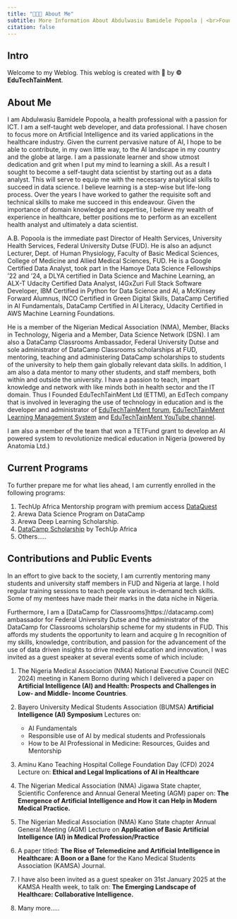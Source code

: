```yaml
---
title: "👨🏾‍💻 About Me"
subtitle: More Information About Abdulwasiu Bamidele Popoola | <br>Founder | EduTechTainMent Ltd &reg;.
citation: false
---
```


## Intro

Welcome to my Weblog. This weblog is created with 💝 by **&copy; EduTechTainMent**.

## About Me

I am Abdulwasiu Bamidele Popoola, a health professional with a passion for ICT. I am a self-taught web developer, and data professional. I have chosen to focus more on Artificial Intelligence and its varied applications in the healthcare industry. Given the current pervasive nature of AI, I hope to be able to contribute, in my own little way, to the AI landscape in my country and the globe at large. I am a passionate learner and show utmost dedication and grit when I put my mind to learning a skill. As a result I sought to become a self-taught data scientist by starting out as a data analyst. This will serve to equip me with the necessary analytical skills to succeed in data science. I believe learning is a step-wise but life-long process. Over the years I have worked to gather the requisite soft and technical skills to make me succeed in this endeavour. Given the importance of domain knowledge and expertise, I believe my wealth of experience in healthcare, better positions me to perform as an excellent health analyst and ultimately a data scientist. 

A.B. Popoola is the immediate past Director of Health Services, University Health Services, Federal University Dutse (FUD). He is also an adjunct Lecturer, Dept. of Human Physiology, Faculty of Basic Medical Sciences, College of Medicine and Allied Medical Sciences, FUD. He is a Google Certified Data Analyst, took part in the Hamoye Data Science Fellowships ‘22 and '24, a DLYA certified in Data Science and Machine Learning, an ALX-T Udacity Certified Data Analyst, I4GxZuri Full Stack Software Developer, IBM Certified in Python for Data Science and AI, a McKinsey Forward Alumnus, INCO Certified in Green Digital Skills, DataCamp Certified in AI Fundamentals, DataCamp Certified in AI Literacy, Udacity Certified in AWS Machine Learning Foundations. 

He is a member of the Nigerian Medical Association (NMA), Member, Blacks in Technology, Nigeria and a Member, Data Science Network (DSN). I am also a DataCamp Classrooms Ambassador, Federal University Dutse and sole administrator of DataCamp Classrooms scholarships at FUD, mentoring, teaching and administering DataCamp scholarships to students of the university to help them gain globally relevant data skills. In addition, I am also a data mentor to many other students, and staff members, both within and outside the university. I have a passion to teach, impart knowledge and network with like minds both in health sector and the IT domain. Thus I Founded EduTechTainMent Ltd (ETTM), an EdTech company that is involved in leveraging the use of technology in education and is the developer and administrator of [EduTechTainMent forum](https://edutechtainment.net), [EduTechTainMent Learning Management System](https://lms.edutechtainment.net) and [EduTechTainMent YouTube channel](https://www.youtube.com/@edutechtainmentguides).

I am also a member of the team that won a TETFund grant to develop an AI powered system to revolutionize medical education in Nigeria (powered by Anatomia Ltd.)

## Current Programs
To further prepare me for what lies ahead, I am currently enrolled in the following programs:

1. TechUp Africa Mentorship program with premium access [DataQuest](https://dataquest.io)
2. Arewa Data Science Program on DataCamp
3. Arewa Deep Learning Scholarship.
4. [DataCamp Scholarship](https://datacamp.com) by TechUp Africa
5. Others.....

## Contributions and Public Events
In an effort to give back to the society, I am currently mentoring many students and university staff members in FUD and Nigeria at large. I hold regular training sessions to teach people various in-demand tech skills. Some of my mentees have made their marks in the data niche in Nigeria. 

Furthermore, I am a [DataCamp for Classrooms]https://datacamp.com) ambassador for Federal University Dutse and the administrator of the DataCamp for Classrooms scholarship scheme for my students in FUD. This affords my students the opportunity to learn and acquire g
In recognition of my skills, knowledge, contribution, and passion for the advancement of the use of data driven insights to drive medical education and innovation, I was invited as a guest speaker at several events some of which include:

1. The Nigeria Medical Association (NMA) National Executive Council (NEC 2024) meeting in Kanem Borno during which I delivered a paper on **Artificial Intelligence (AI) and Health: Prospects and Challenges in Low- and Middle- Income Countries**. 
2. Bayero University Medical Students Association (BUMSA) **Artificial Intelligence (AI) Symposium** Lectures on:
   - AI Fundamentals
   - Responsible use of AI by medical students and Professionals
   - How to be AI Professional in Medicine: Resources, Guides and Mentorship

3. Aminu Kano Teaching Hospital College Foundation Day (CFD) 2024 Lecture on: **Ethical and Legal Implications of AI in Healthcare**

4. The Nigerian Medical Association (NMA) Jigawa State chapter, Scientific Conference and Annual General Meeting (AGM) paper on: **The Emergence of Artificial Intelligence and How it can Help in Modern Medical Practice.**
5. The Nigerian Medical Association (NMA) Kano State chapter Annual General Meeting (AGM) Lecture on **Application of Basic Artificial Intelligence (AI) in Medical Profession/Practice**
6. A paper titled: **The Rise of Telemedicine and Artificial Intelligence in Healthcare: A Boon or a Bane** for the Kano Medical Students Association (KAMSA) Journal.
7. I have also been invited as a guest speaker on 31st January 2025 at the KAMSA Health week, to talk on: **The Emerging Landscape of Healthcare: Collaborative Intelligence.**
8. Many more.....
